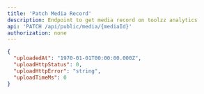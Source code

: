 ```yaml
---
title: 'Patch Media Record'
description: Endpoint to get media record on toolzz analytics
api: 'PATCH /api/public/media/{mediaId}'
authorization: none
---
```


<RequestExample>

```json Request Example
{
  "uploadedAt": "1970-01-01T00:00:00.000Z",
  "uploadHttpStatus": 0,
  "uploadHttpError": "string",
  "uploadTimeMs": 0
}
```
</RequestExample>

